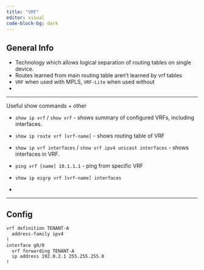 ```yaml
---
title: "VRF"
editor: visual
code-block-bg: dark
---
```


## General Info

-   Technology which allows logical separation of routing tables on single device.
-   Routes learned from main routing table aren't learned by vrf tables
-   `VRF` when used with MPLS, `VRF-Lite` when used without
-   

------------------------------------------------------------------------

Useful show commands + other

-   `show ip vrf` / `show vrf` - shows summary of configured VRFs, including interfaces.

-   `show ip route vrf [vrf-name]` - shows routing table of VRF

-   `show ip vrf interfaces` / `show vrf ipv4 unicast interfaces` - shows interfaces in VRF.

-   `ping vrf [name] 10.1.1.1` - ping from specific VRF

-    `show ip eigrp vrf [vrf-name] interfaces`

-   

------------------------------------------------------------------------

## Config

``` default
vrf definition TENANT-A
  address-family ipv4
!
interface g0/0
  vrf forwarding TENANT-A
  ip address 192.0.2.1 255.255.255.0
!
```
